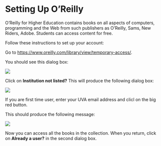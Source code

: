 # Setting Up O'Reilly

O'Reilly for Higher Education contains books on all aspects of computers, programming and the Web from such publishers as O'Reilly, Sams, New Riders, Adobe. Students can access content for free.

Follow these instructions to set up your account:

Go to <a href="https://www.oreilly.com/library/view/temporary-access/" target="_new">https://www.oreilly.com/library/view/temporary-access/</a>. 

You should see this dialog box:

![](../media/oreilly-01.png)

Click on **Institution not listed?** This will produce the following dialog box:

![](../media/oreilly-02.png)

If you are first time user, enter your UVA email address and clicl on the big red button.

This should produce the following message:

![](../media/oreilly-03.png)

Now you can access all the books in the collection. When you return, click on **Already a user?** in the second dialog box.